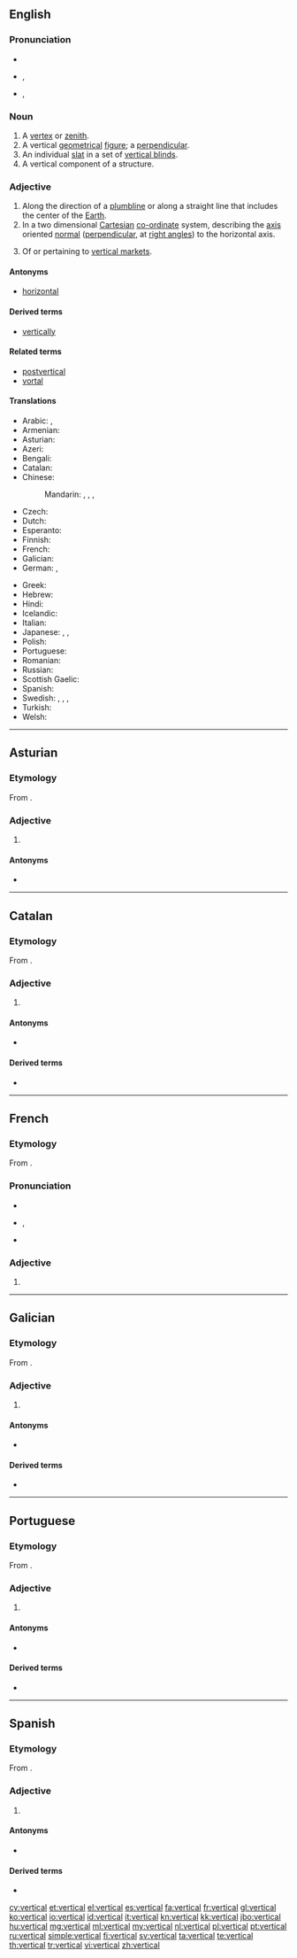 ==English==

===Pronunciation===
* {{audio|En-us-vertical.ogg|audio (US)}}
* {{a|RP}} {{IPA|/ˈvɜːtɪkəl/}}, {{X-SAMPA|/"v3:tIk@l/}}
* {{a|US}} {{IPA|/ˈvɝtɪkəl/}}, {{X-SAMPA|/"v3`tIk@l/}}

===Noun===
{{en-noun}}

# A [[vertex]] or [[zenith]].
# A vertical [[geometrical]] [[figure]]; a [[perpendicular]].
# An individual [[slat]] in a set of [[vertical blinds]].
# A vertical component of a structure.

===Adjective===
{{en-adj}}

# Along the direction of a [[plumbline]] or along a straight line that includes the center of the [[Earth]].
# In a two dimensional [[Cartesian]] [[co-ordinate]] system, describing the [[axis]] oriented [[normal]] ([[perpendicular]], at [[right angle]]s) to the horizontal axis.
# {{marketing}} Of or pertaining to [[vertical market]]s.

====Antonyms====
* [[horizontal]]

====Derived terms====
* [[vertically]]

====Related terms====
* [[postvertical]]
* [[vortal]]

====Translations====
{{trans-top|being perpendicular with the surface of the Earth}}
* Arabic: {{t-|ar|عمودي|tr=3amuudiy}}, {{t-|ar|رأسي|tr=ra'siy}}
* Armenian: {{t-|hy|ուղղահայաց|tr=uġġahayac'}}
* Asturian: {{t-|ast|vertical}}
* Azeri: {{t+|az|şaquli}}
* Bengali: {{t-|bn|খাড়া|sc=Beng}}
* Catalan: {{t-|ca|vertical}}
* Chinese:
*: Mandarin: {{t-|cmn|豎|alt=豎的|sc=Hani}}, {{t-|cmn|竖|alt=竖的|tr=shù-de|sc=Hani}}, {{t|cmn|垂直|tr=chuízhí|sc=Hani}}, {{t|cmn|直立|tr=zhílì|sc=Hani}}
* Czech: {{t-|cs|svislý|m}}
* Dutch: {{t+|nl|verticaal}}
* Esperanto: {{t-|eo|vertikala}}
* Finnish: {{t-|fi|pystysuora}}
* French: {{t+|fr|vertical}}
* Galician: {{t+|gl|vertical}}
* German: {{t+|de|vertikal}}, {{t+|de|senkrecht}}
{{trans-mid}}
* Greek: {{t+|el|κατακόρυφος|tr=katakóryfos}}
* Hebrew: {{t+|he|אנכי|tr=anakhi}}
* Hindi: {{t-|hi|लंबवत्|m|sc=Deva}}
* Icelandic: {{t-|is|lóðrétt}}
* Italian: {{t+|it|verticale}}
* Japanese: {{t+|ja|垂直|alt=垂直の|tr=すいちょくの, suichoku -no}}, {{t+|ja|縦|alt=縦の|tr=たての, tate-no}},  {{t-|ja|直立|alt=直立の|tr=ちょくりつの, chokuritsu-no}}
* Polish: {{t+|pl|pionowy}}
* Portuguese: {{t+|pt|vertical}}
* Romanian: {{t-|ro|vertical|m|n}}
* Russian: {{t+|ru|вертикальный|tr=vertikál'nyj}}
* Scottish Gaelic: {{t-|gd|dìreach}}
* Spanish: {{t+|es|vertical}}
* Swedish: {{t+|sv|lodrät|c}}, {{t+|sv|lodrätt|n}}, {{t+|sv|vertikal|c}}, {{t+|sv|vertikalt|n}}
* Turkish: {{t+|tr|dikey}}
* Welsh: {{t+|cy|fertigol}}
{{trans-bottom}}

----

==Asturian==

===Etymology===
From {{etyl|la|ast}} {{term|verticalis|lang=la}}.

===Adjective===
{{ast-adj-mf|pl=verticales}}

# {{l|en|vertical}}

====Antonyms====
* {{l|ast|horizontal}}

----

==Catalan==

===Etymology===
From {{etyl|la|ca}} {{term|verticalis|lang=la}}.

===Adjective===
{{ca-adj|type=mf}}

# {{l|en|vertical}}

====Antonyms====
* {{l|ca|horitzontal}}

====Derived terms====
* {{l|ca|verticalment}}

----

==French==

===Etymology===
From {{etyl|la|fr}} {{term|verticalis|lang=la}}.

===Pronunciation===
* {{audio|Fr-vertical.ogg|audio}}
* {{IPA|/vɛʁ.ti.kal/|lang=fr}}, {{X-SAMPA|/vER.ti.kal/}}
* {{homophones|verticale|verticales|lang=fr}}

===Adjective===
{{fr-adj|mp=verticaux}}

# {{l|en|vertical}}

----

==Galician==

===Etymology===
From {{etyl|la|gl}} {{term|verticalis|lang=la}}.

===Adjective===
{{gl-adj|pl=verticais}}

# {{l|en|vertical}}

====Antonyms====
* {{l|gl|horizontal}}

====Derived terms====
* {{l|gl|verticalmente}}

----

==Portuguese==

===Etymology===
From {{etyl|la|pt}} {{term|verticalis|lang=la}}.

===Adjective===
{{pt-adj|vertic|al|comp=no}}

# {{l|en|vertical}}

====Antonyms====
* {{l|pt|horizontal}}

====Derived terms====
* {{l|pt|verticalmente}}

----

==Spanish==

===Etymology===
From {{etyl|la|es}} {{term|verticalis|lang=la}}.

===Adjective===
{{es-adj|pl=verticales}}

# {{l|en|vertical}}

====Antonyms====
* {{l|es|horizontal}}

====Derived terms====
* {{l|es|verticalmente}}

[[cy:vertical]]
[[et:vertical]]
[[el:vertical]]
[[es:vertical]]
[[fa:vertical]]
[[fr:vertical]]
[[gl:vertical]]
[[ko:vertical]]
[[io:vertical]]
[[id:vertical]]
[[it:vertical]]
[[kn:vertical]]
[[kk:vertical]]
[[jbo:vertical]]
[[hu:vertical]]
[[mg:vertical]]
[[ml:vertical]]
[[my:vertical]]
[[nl:vertical]]
[[pl:vertical]]
[[pt:vertical]]
[[ru:vertical]]
[[simple:vertical]]
[[fi:vertical]]
[[sv:vertical]]
[[ta:vertical]]
[[te:vertical]]
[[th:vertical]]
[[tr:vertical]]
[[vi:vertical]]
[[zh:vertical]]